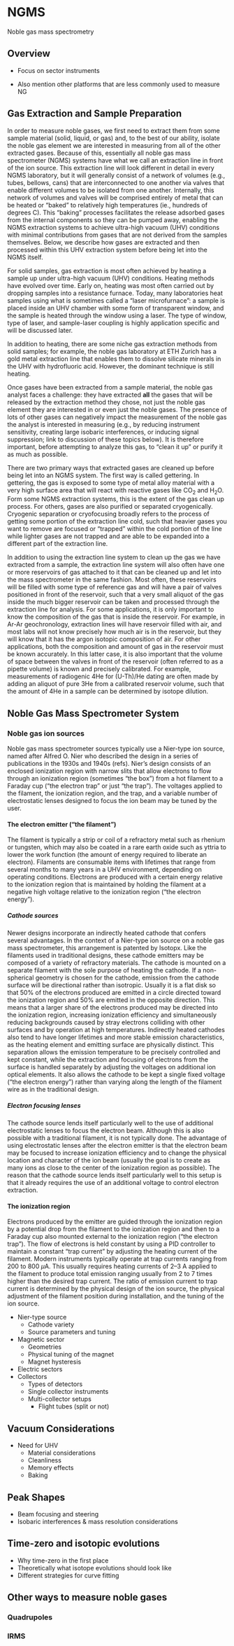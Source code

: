 # NGMS

Noble gas mass spectrometry

## Overview

* Focus on sector instruments

* Also mention other platforms that are less commonly used to measure NG

## Gas Extraction and Sample Preparation

In order to measure noble gases, we first need to extract them from some sample material (solid, liquid, or gas) and, to the best of our ability, isolate the noble gas element we are interested in measuring from all of the other extracted gases. Because of this, essentially all noble gas mass spectrometer (NGMS) systems have what we call an extraction line in front of the ion source. This extraction line will look different in detail in every NGMS laboratory, but it will generally consist of a network of volumes (e.g., tubes, bellows, cans) that are interconnected to one another via valves that enable different volumes to be isolated from one another. Internally, this network of volumes and valves will be comprised entirely of metal that can be heated or "baked" to relatively high temperatures (ie., hundreds of degrees C). This "baking" processes facilitates the release adsorbed gases from the internal components so they can be pumped  away, enabling the NGMS extraction systems to achieve ultra-high vacuum (UHV) conditions with minimal contributions from gases that are not derived from the samples themselves. Below, we describe how gases are extracted and then processed within this UHV extraction system before being let into the NGMS itself.

For solid samples, gas extraction is most often achieved by heating a sample up under ultra-high vacuum (UHV) conditions. Heating methods have evolved over time. Early on, heating was most often carried out by dropping samples into a resistance furnace. Today, many laboratories heat samples using what is sometimes called a "laser microfurnace": a sample is placed inside an UHV chamber with some form of transparent window, and the sample is heated through the window using a laser. The type of window, type of laser, and sample-laser coupling is highly application specific and will be discussed later. 

In addition to heating, there are some niche gas extraction methods from solid samples; for example, the noble gas laboratory at ETH Zurich has a gold metal extraction line that enables them to dissolve silicate minerals in the UHV with hydrofluoric acid. However, the dominant technique is still heating.

<!---
I don't really know much about how water or gas samples would be treated at this stage so someone else should write this!
--->

Once gases have been extracted from a sample material, the noble gas analyst faces a challenge: they have extracted **all** the gases that will be released by the extraction method they chose, not just the noble gas element they are interested in or even just the noble gases. The presence of lots of other gases can negatively impact the measurement of the noble gas the analyst is interested in measuring (e.g., by reducing instrument sensitivity, creating large isobaric interferences, or inducing signal suppression; link to discussion of these topics below). It is therefore important, before attempting to analyze this gas, to "clean it up" or purify it as much as possible. 

There are two primary ways that extracted gases are cleaned up before being let into an NGMS system. The first way is called gettering. In gettering, the gas is exposed to some type of metal alloy material with a very high surface area that will react with reactive gases like CO${_2}$ and H${_2}$O. Form some NGMS extraction systems, this is the extent of the gas clean up process. For others, gases are also purified or separated cryogenically. Cryogenic separation or cryofocusing broadly refers to the process of getting some portion of the extraction line cold, such that heavier gases you want to remove are focused or "trapped" within the cold portion of the line while lighter gases are not trapped and are able to be expanded into a different part of the extraction line.

In addition to using the extraction line system to clean up the gas we have extracted from a sample, the extraction line system will also often have one or more reservoirs of gas attached to it that can be cleaned up and let into the mass spectrometer in the same fashion. Most often, these reservoirs will be filled with some type of reference gas and will have a pair of valves positioned in front of the reservoir, such that a very small aliquot of the gas inside the much bigger reservoir can be taken and processed through the extraction line for analysis. For some applications, it is only important to know the composition of the gas that is inside the reservoir. For example, in Ar-Ar geochronology, extraction lines will have reservoir filled with air, and most labs will not know precisely how much air is in the reservoir, but they will know that it has the argon isotopic composition of air. For other applications, both the composition and amount of gas in the reservoir must be known accurately. In this latter case, it is also important that the volume of space between the valves in front of the reservoir (often referred to as a pipette volume) is known and precisely calibrated. For example, measurements of radiogenic 4He for (U-Th)/He dating are often made by adding an aliquot of pure 3He from a calibrated reservoir volume, such that the amount of 4He in a sample can be determined by isotope dilution.

<!---
Outline of this section
* Generic processes of cleaning up a sample
    - actual gas extraction
    - valves
        - manual
        - automated
    - gas cleanup
        - gettering
        - cryogenic separation
    - isotope dilution
    - gas standards and how to prepare them
        - depletion
    -volume considerations (& design)
--->

## Noble Gas Mass Spectrometer System

### Noble gas ion sources

Noble gas mass spectrometer sources typically use a Nier-type ion source, named after Alfred O. Nier who described the design in a series of publications in the 1930s and 1940s (refs). Nier's design consists of an enclosed ionization region with narrow slits that allow electrons to flow through an ionization region (sometimes "the box") from a hot filament to a Faraday cup ("the electron trap" or just "the trap"). The voltages applied to the filament, the ionization region, and the trap, and a variable number of electrostatic lenses designed to focus the ion beam may be tuned by the user.

#### The electron emitter ("the filament")

The filament is typically a strip or coil of a refractory metal such as rhenium or tungsten, which may also be coated in a rare earth oxide such as yttria to lower the work function (the amount of energy required to liberate an electron). Filaments are consumable items with lifetimes that range from several months to many years in a UHV environment, depending on operating conditions. Electrons are produced with a certain energy relative to the ionization region that is maintained by holding the filament at a negative high voltage relative to the ionization region ("the electron energy").

##### Cathode sources

Newer designs incorporate an indirectly heated cathode that confers several advantages. In the context of a Nier-type ion source on a noble gas mass spectrometer, this arrangement is patented by Isotopx. Like the filaments used in traditional designs, these cathode emitters may be composed of a variety of refractory materials. The cathode is mounted on a separate filament with the sole purpose of heating the cathode. If a non-spherical geometry is chosen for the cathode, emission from the cathode surface will be directional rather than isotropic. Usually it is a flat disk so that 50% of the electrons produced are emitted in a circle directed toward the ionization region and 50% are emitted in the opposite direction. This means that a larger share of the electrons produced may be directed into the ionization region, increasing ionization efficiency and simultaneously reducing backgrounds caused by stray electrons colliding with other surfaces and by operation at high temperatures. Indirectly heated cathodes also tend to have longer lifetimes and more stable emission characteristics, as the heating element and emitting surface are physically distinct. This separation allows the emission temperature to be precisely controlled and kept constant, while the extraction and focusing of electrons from the surface is handled separately by adjusting the voltages on additional ion optical elements. It also allows the cathode to be kept a single fixed voltage ("the electron energy") rather than varying along the length of the filament wire as in the traditional design.

##### Electron focusing lenses

The cathode source lends itself particularly well to the use of additional electrostatic lenses to focus the electron beam. Although this is also possible with a traditional filament, it is not typically done. The advantage of using electrostatic lenses after the electron emitter is that the electron beam may be focused to increase ionization efficiency and to change the physical location and character of the ion beam (usually the goal is to create as many ions as close to the center of the ionization region as possible). The reason that the cathode source lends itself particularly well to this setup is that it already requires the use of an additional voltage to control electron extraction. 

#### The ionization region

Electrons produced by the emitter are guided through the ionization region by a potential drop from the filament to the ionization region and then to a Faraday cup also mounted external to the ionization region ("the electron trap"). The flow of electrons is held constant by using a PID controller to maintain a constant "trap current" by adjusting the heating current of the filament. Modern instruments typically operate at trap currents ranging from 200 to 800 $\mu$A. This usually requires heating currents of 2–3 A applied to the filament to produce total emission ranging usually from 2 to 7 times higher than the desired trap current. The ratio of emission current to trap current is determined by the physical design of the ion source, the physical adjustment of the filament position during installation, and the tuning of the ion source. 

<!-- Nier, Alfred O. (1936), A mass-spectrographic study of the isotopes of argon, potassium, rubidium, zinc and cadmium, Physical Review 50, 1041-1045.
Nier, Alfred O. (1940), A mass Spectrometer for routine isotope abundance measurements, Review of Scientific Instruments 11, 212-216.
Nier, Alfred O. (1947), A mass spectrometer for isotope and gas analysis, Review of Scientific Instruments 18, 398-216. -->

* Nier-type source
    - Cathode variety
    - Source parameters and tuning
* Magnetic sector
    - Geometries
    - Physical tuning of the magnet
    - Magnet hysteresis
* Electric sectors
* Collectors
    - Types of detectors 
    - Single collector instruments
    - Multi-collector setups
        - Flight tubes (split or not)

## Vacuum Considerations

* Need for UHV
    - Material considerations
    - Cleanliness
    - Memory effects
    - Baking

## Peak Shapes

* Beam focusing and steering
* Isobaric interferences & mass resolution considerations

## Time-zero and isotopic evolutions

* Why time-zero in the first place
* Theoretically what isotope evolutions should look like
* Different strategies for curve fitting

## Other ways to measure noble gases

### Quadrupoles

### IRMS